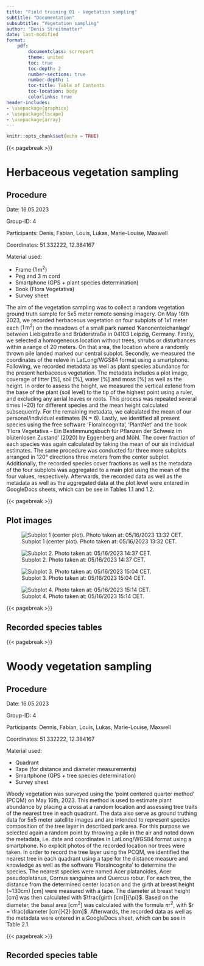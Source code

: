 ```yaml
---
title: "Field training 01 - Vegetation sampling"
subtitle: "Documentation"
subsubtitle: "Vegetation sampling"
author: "Denis Streitmatter"
date: last-modified
format:
    pdf:
        documentclass: scrreport
        theme: united
        toc: true
        toc-depth: 2
        number-sections: true
        number-depth: 1
        toc-title: Table of Contents
        toc-location: body
        colorlinks: true
header-includes:  
- \usepackage{graphicx}
- \usepackage{lscape}
- \usepackage{array}
---
```



```r
knitr::opts_chunk$set(echo = TRUE)
```
{{< pagebreak >}}

# Herbaceous vegetation sampling

## Procedure

Date: 16.05.2023

Group-ID: 4

Participants: Denis, Fabian, Louis, Lukas, Marie-Louise, Maxwell 

Coordinates: 51.332222, 12.384167

Material used:

- Frame ($1 \, \text{m}^2$)
- Peg and 3 m cord
- Smartphone (GPS + plant species determination)
- Book (Flora Vegetativa)
- Survey sheet


The aim of the vegetation sampling was to collect a random vegetation ground truth sample for 5x5 meter remote sensing imagery. On May 16th 2023, we recorded herbaceous vegetation on four subplots of 1x1 meter each ($1 \, \text{m}^2$) on the meadows of a small park named 'Kanonenteichanlage' between Liebigstraße and Brüderstraße in 04103 Leipzig, Germany. 
Firstly, we selected a homogeneous location without trees, shrubs or disturbances within a range of 20 meters. On that area, the location where a randomly thrown pile landed marked our central subplot. Secondly, we measured the coordinates of the relevé in LatLong/WGS84 format using a smartphone. Following, we recorded metadata as well as plant species abundance for the present herbaceous vegetation. The metadata includes a plot image, coverage of litter [%], soil [%], water [%] and moss [%] as well as the height. In order to assess the height, we measured the vertical extend from the base of the plant (soil level) to the tip of the highest point using a ruler, and excluding any aerial leaves or roots. This process was repeated several times (~20) for different species and the mean height calculated subsequently. For the remaining metadata, we calculated the mean of our personal/individual estimates (N = 6). Lastly, we identified all present species using the free software 'FloraIncognita', 'PlantNet' and the book 'Flora Vegetativa - Ein Bestimmungsbuch für Pflanzen der Schweiz im blütenlosen Zustand' (2020) by Eggenberg and Möhl. The cover fraction of each species was again calculated by taking the mean of our six individual estimates.
The same procedure was conducted for three more subplots arranged in 120° directions three meters from the center subplot.
Additionally, the recorded species cover fractions as well as the metadata of the four subplots was aggregated to a main plot using the mean of the four values, respectively.
Afterwards, the recorded data as well as the metadata as well as the aggregated data at the plot level were entered in GoogleDocs sheets, which can be see in Tables 1.1 and 1.2.

{{< pagebreak >}}

## Plot images
![Subplot 1 (center plot). Photo taken at: 05/16/2023 13:32 CET.](plot_photos/plot1.jpeg "Subplot 1 (center plot). Photo taken at: 05/16/2023 13:32 CET.")

![Subplot 2. Photo taken at: 05/16/2023 14:37 CET.](plot_photos/plot2.jpeg "Subplot 2. Photo taken at: 05/16/2023 14:37 CET.")

![Subplot 3. Photo taken at: 05/16/2023 15:04 CET.](plot_photos/plot3.jpeg "Subplot 3. Photo taken at: 05/16/2023 15:04 CET.")

![Subplot 4. Photo taken at: 05/16/2023 15:14 CET.](plot_photos/plot4.jpeg "Subplot 4. Photo taken at: 05/16/2023 15:14 CET.")

{{< pagebreak >}}

## Recorded species tables

\begin{table}[h!]
\fontsize{22}{\baselineskip}\selectfont
\renewcommand{\arraystretch}{4}
\resizebox{\columnwidth}{!}{%
\begin{tabular}{|c|c|c|c|c|c|c|c|c|c|c|c|c|c|c|c|c|c|c|c|c|c|c|c|}
\hline
\textbf{Group-ID} &
  \textbf{Plot-ID} &
  \textbf{Subplot-ID} &
  \textbf{Date} &
  \textbf{\begin{tabular}[c]{@{}c@{}}X-Coordinate \\ center\end{tabular}} &
  \textbf{\begin{tabular}[c]{@{}c@{}}Y-Coordinate \\ center\end{tabular}} &
  \textbf{Litter / \%} &
  \textbf{Soil / \%} &
  \textbf{Water / \%} &
  \textbf{Moss / \%} &
  \textbf{Height / cm} &
  \textbf{\begin{tabular}[c]{@{}c@{}}Acer \\ platanoides\end{tabular}} &
  \textbf{\begin{tabular}[c]{@{}c@{}}Achillea \\ millefolium\end{tabular}} &
  \textbf{\begin{tabular}[c]{@{}c@{}}Bellis \\ perennis\end{tabular}} &
  \textbf{\begin{tabular}[c]{@{}c@{}}Capsella \\ bursa-pastoris\end{tabular}} &
  \textbf{\begin{tabular}[c]{@{}c@{}}Dactylis \\ glomerata\end{tabular}} &
  \textbf{\begin{tabular}[c]{@{}c@{}}Elymus \\ repens\end{tabular}} &
  \textbf{\begin{tabular}[c]{@{}c@{}}Geranium \\ molle\end{tabular}} &
  \textbf{\begin{tabular}[c]{@{}c@{}}Geranium \\ pusillum\end{tabular}} &
  \textbf{\begin{tabular}[c]{@{}c@{}}Lolium \\ perenne\end{tabular}} &
  \textbf{\begin{tabular}[c]{@{}c@{}}Poa \\ annua\end{tabular}} &
  \textbf{\begin{tabular}[c]{@{}c@{}}Polygonum \\ aviculare\end{tabular}} &
  \textbf{\begin{tabular}[c]{@{}c@{}}Trifolium \\ repens\end{tabular}} &
  \textbf{\begin{tabular}[c]{@{}c@{}}Veronica \\ arvensis\end{tabular}} \\ \hline
4 & 1 & 1 & 16.05.2023 & 51.332222 & 12.384167 & 1.5 & 11 & 0 & 8 & 6 &     &     & 15 & 4 &   & 2  & 15 & 1 & 50 & 10 & 0.5 & 10 & 1   \\ \hline
4 & 1 & 2 & 16.05.2023 &           &           & 1   & 4  & 0 & 1 & 6 &     & 0.5 & 22 &   & 2 &    & 18 & 1 & 55 & 15 & 0.5 &    & 1   \\ \hline
4 & 1 & 3 & 16.05.2023 &           &           & 1   & 3  & 0 & 2 & 6 & 0.5 & 3   & 8  &   &   & 1  & 19 &   & 38 & 19 &     & 18 & 0.5 \\ \hline
4 & 1 & 4 & 16.05.2023 &           &           & 1   & 10 & 0 & 1 & 4 &     &     & 6  &   &   & 15 & 17 &   & 28 & 10 & 0.5 & 1  & 2   \\ \hline
\end{tabular}%
}
\caption{Subplot x species table for the recorded herbaceous vegetation including metadata. The values are the cover fraction of the total plot in {[}\%{]}.}
\end{table}



\begin{table}[h!]
\fontsize{32}{\baselineskip}\selectfont
\renewcommand{\arraystretch}{8}
\resizebox{\columnwidth}{!}{%
\begin{tabular}{|c|c|c|c|c|c|c|c|c|c|c|c|c|c|c|c|c|c|c|c|c|c|c|}
\hline
\textbf{Group-ID} &
  \textbf{Plot-ID} &
  \textbf{Date} &
  \textbf{X-Coordinate} &
  \textbf{Y-Coordinate} &
  \textbf{Litter / \%} &
  \textbf{Soil / \%} &
  \textbf{Water / \%} &
  \textbf{Moss / \%} &
  \textbf{Height / cm} &
  \textbf{\begin{tabular}[c]{@{}c@{}}Acer \\ platanoides\end{tabular}} &
  \textbf{\begin{tabular}[c]{@{}c@{}}Achillea \\ millefolium\end{tabular}} &
  \textbf{\begin{tabular}[c]{@{}c@{}}Bellis \\ perennis\end{tabular}} &
  \textbf{\begin{tabular}[c]{@{}c@{}}Capsella \\ bursa-pastoris\end{tabular}} &
  \textbf{\begin{tabular}[c]{@{}c@{}}Dactylis \\ glomerata\end{tabular}} &
  \textbf{\begin{tabular}[c]{@{}c@{}}Elymus \\ repens\end{tabular}} &
  \textbf{\begin{tabular}[c]{@{}c@{}}Geranium \\ molle\end{tabular}} &
  \textbf{\begin{tabular}[c]{@{}c@{}}Geranium \\ pusillum\end{tabular}} &
  \textbf{\begin{tabular}[c]{@{}c@{}}Lolium \\ perenne\end{tabular}} &
  \textbf{\begin{tabular}[c]{@{}c@{}}Poa \\ annua\end{tabular}} &
  \textbf{\begin{tabular}[c]{@{}c@{}}Polygonum \\ aviculare\end{tabular}} &
  \textbf{\begin{tabular}[c]{@{}c@{}}Trifolium \\ repens\end{tabular}} &
  \textbf{\begin{tabular}[c]{@{}c@{}}Veronica \\ arvensis\end{tabular}} \\ \hline
4 &
  1 &
  16.05.2023 &
  51.332222 &
  12.384167 &
  1.13 &
  7 &
  0 &
  3 &
  5.5 &
  0.13 &
  0.88 &
  12.75 &
  1 &
  0.5 &
  4.5 &
  17.25 &
  0.5 &
  42.75 &
  13.5 &
  0.38 &
  7.25 &
  4.13 \\ \hline
\end{tabular}%
}
\caption{Aggregated plot x species table for the recorded herbaceous vegetation including metadata. The values are the mean cover fraction of the four subplots plot in {[}\%{]}.}
\end{table}



{{< pagebreak >}}

<!--
Table in landscape format (uncomment if needed)

# landscape table format (better?)

::::::::{.landscape data-latex=""}

\begin{table}[]
\fontsize{22}{\baselineskip}\selectfont
\renewcommand{\arraystretch}{4}
\resizebox{\columnwidth}{!}{%
\begin{tabular}{|c|c|c|c|c|c|c|c|c|c|c|c|c|c|c|c|c|c|c|c|c|c|c|c|}
\hline
\textbf{Group-ID} &
  \textbf{Plot-ID} &
  \textbf{Subplot-ID} &
  \textbf{Date} &
  \textbf{\begin{tabular}[c]{@{}c@{}}X-Coordinate \\ center\end{tabular}} &
  \textbf{\begin{tabular}[c]{@{}c@{}}Y-Coordinate \\ center\end{tabular}} &
  \textbf{Litter / \%} &
  \textbf{Soil / \%} &
  \textbf{Water / \%} &
  \textbf{Moss / \%} &
  \textbf{Height / cm} &
  \textbf{\begin{tabular}[c]{@{}c@{}}Acer \\ platanoides\end{tabular}} &
  \textbf{\begin{tabular}[c]{@{}c@{}}Achillea \\ millefolium\end{tabular}} &
  \textbf{\begin{tabular}[c]{@{}c@{}}Bellis \\ perennis\end{tabular}} &
  \textbf{\begin{tabular}[c]{@{}c@{}}Capsella \\ bursa-pastoris\end{tabular}} &
  \textbf{\begin{tabular}[c]{@{}c@{}}Dactylis \\ glomerata\end{tabular}} &
  \textbf{\begin{tabular}[c]{@{}c@{}}Elymus \\ repens\end{tabular}} &
  \textbf{\begin{tabular}[c]{@{}c@{}}Geranium \\ molle\end{tabular}} &
  \textbf{\begin{tabular}[c]{@{}c@{}}Geranium \\ pusillum\end{tabular}} &
  \textbf{\begin{tabular}[c]{@{}c@{}}Lolium \\ perenne\end{tabular}} &
  \textbf{\begin{tabular}[c]{@{}c@{}}Poa \\ annua\end{tabular}} &
  \textbf{\begin{tabular}[c]{@{}c@{}}Polygonum \\ aviculare\end{tabular}} &
  \textbf{\begin{tabular}[c]{@{}c@{}}Trifolium \\ repens\end{tabular}} &
  \textbf{\begin{tabular}[c]{@{}c@{}}Veronica \\ arvensis\end{tabular}} \\ \hline
4 & 1 & 1 & 16.05.2023 & 51.332222 & 12.384167 & 1.5 & 11 & 0 & 8 & 6 &     &     & 15 & 4 &   & 2  & 15 & 1 & 50 & 10 & 0.5 & 10 & 1   \\ \hline
4 & 1 & 2 & 16.05.2023 &           &           & 1   & 4  & 0 & 1 & 6 &     & 0.5 & 22 &   & 2 &    & 18 & 1 & 55 & 15 & 0.5 &    & 1   \\ \hline
4 & 1 & 3 & 16.05.2023 &           &           & 1   & 3  & 0 & 2 & 6 & 0.5 & 3   & 8  &   &   & 1  & 19 &   & 38 & 19 &     & 18 & 0.5 \\ \hline
4 & 1 & 4 & 16.05.2023 &           &           & 1   & 10 & 0 & 1 & 4 &     &     & 6  &   &   & 15 & 17 &   & 28 & 10 & 0.5 & 1  & 2   \\ \hline
\end{tabular}%
}
\caption{Subplot x species table for the recorded herbaceous vegetation. The values are the cover fraction of the total plot in {[}\%{]}.}
\end{table}
::::::::

-->

# Woody vegetation sampling

## Procedure

Date: 16.05.2023

Group-ID: 4

Participants: Dennis, Fabian, Louis, Lukas, Marie-Louise, Maxwell 

Coordinates: 51.332222, 12.384167

Material used: 

- Quadrant
- Tape (for distance and diameter measurements)
- Smartphone (GPS + tree species determination)
- Survey sheet

Woody vegetation was surveyed using the 'point centered quarter method' (PCQM) on May 16th, 2023. This method is used to estimate plant abundance by placing a cross at a random location and assessing tree traits of the nearest tree in each quadrant. The data also serve as ground truthing data for 5x5 meter satellite images and are intended to represent species composition of the tree layer in described park area. 
For this purpose we selected again a random point by throwing a pile in the air and noted down the metadata, i.e. date and coordinates in LatLong/WGS84 format using a smartphone. No explicit photos of the recorded location nor trees were taken.
In order to record the tree layer using the PCQM, we identified the nearest tree in each quadrant using a tape for the distance measure and knowledge as well as the software 'FloraIncognita' to determine the species. The nearest species were named Acer platanoides, Acer pseudoplatanus, Cornus sanguinea and Quercus robur. For each tree, the distance from the determined center location and the girth at breast height (~130cm) [cm] were measured with a tape. The diameter at breast height [cm] was then calculated with $\frac{girth [cm]}{\pi}$. Based on the diameter, the basal area [$\text{cm}^2$] was calculated with the formula $\pi \text{r}^2$, with $r = \frac{diameter [cm]}{2} [cm]$.
Afterwards, the recorded data as well as the metadata were entered in a GoogleDocs sheet, which can be see in Table 2.1.


{{< pagebreak >}}

## Recorded species table

\begin{table}[h!]
\fontsize{32}{\baselineskip}\selectfont
\renewcommand{\arraystretch}{8}
\resizebox{\columnwidth}{!}{%
\begin{tabular}{|l|l|l|l|l|l|l|l|l|l|l|l|}
\hline
\textbf{Group-ID} &
  \textbf{Plot-ID} &
  \textbf{Tree-ID} &
  \textbf{Date} &
  \textbf{\begin{tabular}[c]{@{}l@{}}X-Coordinate\\ center\end{tabular}} &
  \textbf{\begin{tabular}[c]{@{}l@{}}Y-Coordinate\\ center\end{tabular}} &
  \textbf{Species} &
  \textbf{Distance} &
  \textbf{Girth (cm)} &
  \textbf{DBH / cm} &
  \textbf{BA / cm²} &
  \textbf{total BA / cm²} \\ \hline
4 & 1 & 1 & 16.05.2023 & 51.332222 & 12.384167 & Acer platanoides    & 9.8  & 239 & 76.08 & 4545.54 & 4545.54 \\ \hline
4 & 1 & 2 & 16.05.2023 &           &           & Acer pseudoplatanus & 10.9 & 205 & 65.25 & 3344.24 & 3344.24 \\ \hline
4 & 1 & 3 & 16.05.2023 &           &           & Cornus sanguinea    & 15.7 & 36  & 11.46 & 103.13  & 103.13  \\ \hline
4 & 1 & 4 & 16.05.2023 &           &           & Quercus robur       & 25.2 & 302 & 96.13 & 7257.78 & 7257.78 \\ \hline
\end{tabular}%
}
\caption{Table for the recorded woody vegetation including metadata.}
\end{table}
